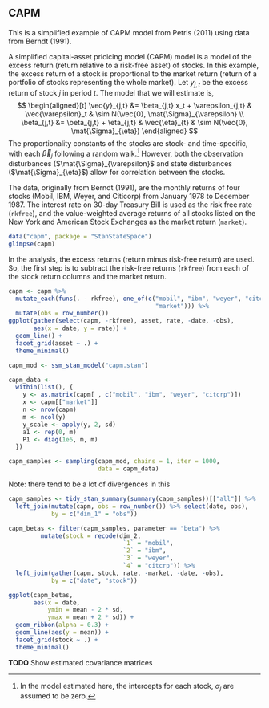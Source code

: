 ## CAPM

This is a simplified example of CAPM model from Petris (2011) using data from Berndt (1991).

A simplified capital-asset pricicing model (CAPM) model is a model of the excess 
return (return relative to a risk-free asset) of stocks. In this example,
the excess return of a stock is proportional to the market return (return of a portfolio of stocks representing the whole market). 
Let $y_{j,t}$ be the excess return of stock $j$ in period $t$.
The model that we will estimate is,
$$
\begin{aligned}[t]
\vec{y}_{j,t} &= \beta_{j,t} x_t + \varepsilon_{j,t} & \vec{\varepsilon}_t & \sim N(\vec{0}, \mat{\Sigma}_{\varepsilon} \\
\beta_{j,t} &= \beta_{j,t} + \eta_{j,t} & \vec{\eta}_{t} & \sim N(\vec{0}, \mat{\Sigma}_{\eta})
\end{aligned}
$$
The proportionality constants of the stocks are stock- and time-specific, with 
each $\vec{\beta}_j$ following a random walk.[^alpha]
However, both the observation disturbances ($\mat{\Sigma}_{\varepsilon}$ and state disturbances ($\mat{\Sigma}_{\eta}$) allow for correlation between the stocks.

[^alpha]: In the model estimated here, the intercepts for each stock, $\alpha_{j}$ are assumed to be zero.

The data, originally from Berndt (1991), are the monthly returns of four stocks
(Mobil, IBM, Weyer, and Citicorp) from January 1978 to December 1987.
The interest rate on 30-day Treasury Bill is used as the risk free rate (`rkfree`), and the value-weighted average returns of all stocks listed on the New York and American Stock Exchanges as the market return (`market`).
```r
data("capm", package = "StanStateSpace")
glimpse(capm)
```
In the analysis, the excess returns (return minus risk-free return) are used.
So, the first step is to subtract the risk-free returns (`rkfree`) from each of the stock return columns and the market return. 
```r
capm <- capm %>% 
  mutate_each(funs(. - rkfree), one_of(c("mobil", "ibm", "weyer", "citcrp",
                                         "market"))) %>%
  mutate(obs = row_number())
ggplot(gather(select(capm, -rkfree), asset, rate, -date, -obs),
       aes(x = date, y = rate)) +
  geom_line() + 
  facet_grid(asset ~ .) +
  theme_minimal()
```


```r
capm_mod <- ssm_stan_model("capm.stan")

capm_data <-
  within(list(), {
    y <- as.matrix(capm[ , c("mobil", "ibm", "weyer", "citcrp")])
    x <- capm[["market"]]
    n <- nrow(capm)
    m <- ncol(y)
    y_scale <- apply(y, 2, sd)
    a1 <- rep(0, m)
    P1 <- diag(1e6, m, m)
  })

capm_samples <- sampling(capm_mod, chains = 1, iter = 1000,
                         data = capm_data)
```

Note: there tend to be a lot of divergences in this

```r
capm_samples <- tidy_stan_summary(summary(capm_samples))[["all"]] %>%
  left_join(mutate(capm, obs = row_number()) %>% select(date, obs),
            by = c("dim_1" = "obs"))

capm_betas <- filter(capm_samples, parameter == "beta") %>%
         mutate(stock = recode(dim_2,
                                `1` = "mobil",
                                `2` = "ibm",
                                `3` = "weyer",
                                `4` = "citcrp")) %>%
  left_join(gather(capm, stock, rate, -market, -date, -obs),
            by = c("date", "stock"))

ggplot(capm_betas,
       aes(x = date,
           ymin = mean - 2 * sd,
           ymax = mean + 2 * sd)) +
  geom_ribbon(alpha = 0.3) +
  geom_line(aes(y = mean)) +
  facet_grid(stock ~ .) +
  theme_minimal()
```

**TODO** Show estimated covariance matrices
